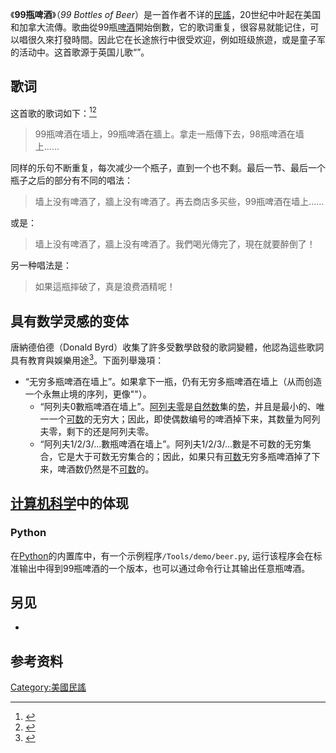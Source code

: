 {{NoteTA
|G1=IT
}}
《'''99瓶啤酒'''》（''99 Bottles of Beer''）是一首作者不详的[[民俗音樂|民謠]]，20世纪中叶起在美国和加拿大流傳。歌曲從99瓶[[啤酒|啤酒]]開始倒數，它的歌词重复，很容易就能记住，可以唱很久來打發時間。因此它在长途旅行中很受欢迎，例如班级旅遊，或是童子军的活动中。这首歌源于英国儿歌“{{tsl|en|Ten green bottles|十个绿色的瓶子}}”。

== 歌词 ==
这首歌的歌词如下：<ref>{{Cite book|title=99瓶啤酒在墙上：完整歌词|last=尼贝格|first=蒂姆|publisher=Andrews McMeel Publishing|year=2006|isbn=978-0-7407-6074-7|page=112}}</ref><ref>{{Cite book|title=Ruby by example: concepts and code|url=https://archive.org/details/rubybyexamplecon0000bair|last=Baird|first=Kevin C.|publisher=No Starch Press|year=2007|isbn=978-1-59327-148-0|page=[https://archive.org/details/rubybyexamplecon0000bair/page/25 25]}}</ref>
<blockquote>
99瓶啤酒在墙上，99瓶啤酒在牆上。拿走一瓶傳下去，98瓶啤酒在墙上……
</blockquote>
同样的乐句不断重复，每次减少一个瓶子，直到一个也不剩。最后一节、最后一个瓶子之后的部分有不同的唱法：
<blockquote>
墙上没有啤酒了，牆上没有啤酒了。再去商店多买些，99瓶啤酒在墙上……
</blockquote>
或是：
<blockquote>

墙上没有啤酒了，牆上没有啤酒了。我們喝光傳完了，現在就要醉倒了！
</blockquote>
另一种唱法是：
<blockquote>如果這瓶摔破了，真是浪费酒精呢！</blockquote>

== 具有数学灵感的变体 ==

唐納德伯德（Donald Byrd）收集了許多受數學啟發的歌詞變體，他認為這些歌詞具有教育與娛樂用途<ref name="InfiniteBeerFullVer">{{Cite web |url=http://homes.soic.indiana.edu/donbyrd/Papers/InfiniteBottlesOfBeer_FullVer.pdf |title=Infinite Bottles of Beer: Mathematical Concepts with Epsilon Pain, Or: A Cantorial Approach to Cantorian Arithmetic and Other Mathematical Melodies |accessdate=2018-03-23 |archive-date=2016-09-09 |archive-url=https://web.archive.org/web/20160909110732/http://homes.soic.indiana.edu/donbyrd/Papers/InfiniteBottlesOfBeer_FullVer.pdf |dead-url=no }}</ref>。下面列舉幾項：

* “无穷多瓶啤酒在墙上”。如果拿下一瓶，仍有无穷多瓶啤酒在墙上（从而创造一个永無止境的序列，更像"{{link-en|The Song That Never Ends|The Song That Never Ends}}"）。
** “阿列夫0數瓶啤酒在墙上”。[[阿列夫零|阿列夫零]]是[[自然数|自然数]]集的[[势_(数学)|势]]，并且是最小的、唯一一个[[可数|可数]]的无穷大；因此，即使偶数编号的啤酒掉下来，其数量为阿列夫零，剩下的还是阿列夫零。
** “阿列夫1/2/3/...數瓶啤酒在墙上”。阿列夫1/2/3/...數是不可数的无穷集合，它是大于可数无穷集合的；因此，如果只有[[可数|可数]]无穷多瓶啤酒掉了下来，啤酒数仍然是不[[可数|可数]]的。

== [[计算机科学|计算机科学]]中的体现 ==
=== Python ===
在[[Python|Python]]的内置库中，有一个示例程序<code>/Tools/demo/beer.py</code>, 运行该程序会在标准输出中得到99瓶啤酒的一个版本，也可以通过命令行让其输出任意瓶啤酒。

== 另见 ==
* {{link-en|Drinking song|Drinking song}}

== 参考资料 ==
{{Reflist}}

[[Category:美國民謠|Category:美國民謠]]